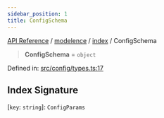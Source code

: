 ```yaml
---
sidebar_position: 1
title: ConfigSchema
---
```


[API Reference](/api-reference/modelence/index/type-aliases/../../../index) / [modelence](/api-reference/modelence/index/type-aliases/../../index) / [index](/api-reference/modelence/index/type-aliases/../index) / ConfigSchema

> **ConfigSchema** = `object`

Defined in: [src/config/types.ts:17](https://github.com/modelence/modelence/blob/da8a100236747cbb5f621659811bb90f0af239d7/packages/modelence/src/config/types.ts#L17)

## Index Signature

\[`key`: `string`\]: `ConfigParams`

